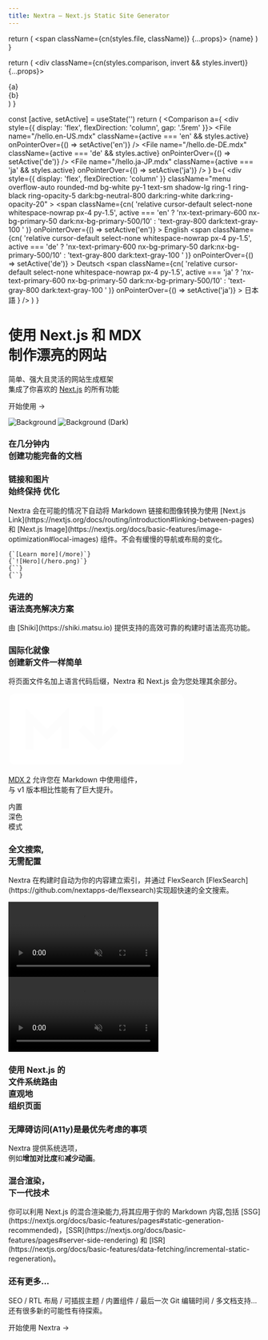 ```yaml
---
title: Nextra – Next.js Static Site Generator
---
```



  return (
    <span className={cn(styles.file, className)} {...props}>
      {name}
    </span>
  )
}

  return (
    <div className={cn(styles.comparison, invert && styles.invert)} {...props}>
      <div>{a}</div>
      <ArrowRightIcon width="1.2em" />
      <div>{b}</div>
    </div>
  )
}

  const [active, setActive] = useState('')
  return (
    <Comparison
      a={
        <div style={{ display: 'flex', flexDirection: 'column', gap: '.5rem' }}>
          <File
            name="/hello.en-US.mdx"
            className={active === 'en' && styles.active}
            onPointerOver={() => setActive('en')}
          />
          <File
            name="/hello.de-DE.mdx"
            className={active === 'de' && styles.active}
            onPointerOver={() => setActive('de')}
          />
          <File
            name="/hello.ja-JP.mdx"
            className={active === 'ja' && styles.active}
            onPointerOver={() => setActive('ja')}
          />
        </div>
      }
      b={
        <div
          style={{ display: 'flex', flexDirection: 'column' }}
          className="menu overflow-auto rounded-md bg-white py-1 text-sm shadow-lg ring-1 ring-black ring-opacity-5 dark:bg-neutral-800 dark:ring-white dark:ring-opacity-20"
        >
          <span
            className={cn(
              'relative cursor-default select-none whitespace-nowrap px-4 py-1.5',
              active === 'en'
                ? 'nx-text-primary-600 nx-bg-primary-50 dark:nx-bg-primary-500/10'
                : 'text-gray-800 dark:text-gray-100 '
            )}
            onPointerOver={() => setActive('en')}
          >
            English
          </span>
          <span
            className={cn(
              'relative cursor-default select-none whitespace-nowrap px-4 py-1.5',
              active === 'de'
                ? 'nx-text-primary-600 nx-bg-primary-50 dark:nx-bg-primary-500/10'
                : 'text-gray-800 dark:text-gray-100 '
            )}
            onPointerOver={() => setActive('de')}
          >
            Deutsch
          </span>
          <span
            className={cn(
              'relative cursor-default select-none whitespace-nowrap px-4 py-1.5',
              active === 'ja'
                ? 'nx-text-primary-600 nx-bg-primary-50 dark:nx-bg-primary-500/10'
                : 'text-gray-800 dark:text-gray-100 '
            )}
            onPointerOver={() => setActive('ja')}
          >
            日本語
          </span>
        </div>
      }
    />
  )
}

<div className="home-content">
  <div className="content-container">
    <h1 className="headline">使用 Next.js 和 MDX <br className='sm:block hidden'/>制作漂亮的网站</h1>
    <p className="subtitle">简单、强大且灵活的网站生成框架 <br className='sm:block hidden'/>集成了你喜欢的 <a className="nextjs-link" href="https://nextjs.org" target="_blank">Next.js</a> 的所有功能</p>
    <p className="subtitle">
      <Link className={styles.cta} href="docs">开始使用 <span>→</span></Link>
    </p>
  </div>
  <style jsx>{`
    .content-container {
      max-width: 90rem;
      padding-left: max(env(safe-area-inset-left),1.5rem);
      padding-right: max(env(safe-area-inset-right),1.5rem);
      margin: 0 auto;
    }
    .features-container {
      margin: 8rem 0 0;
      padding: 4rem 0;
      background-color: #f3f4f6;
      border-bottom: 1px solid #e5e7eb;
    }
    .features-container .content-container {
      margin-top: -8rem;
    }
    :global(.dark) .features-container {
      background-color: #000;
      border-bottom: 1px solid rgb(38,38,38);
    }
    .headline {
      display: inline-flex;
      font-size: 3.125rem;
      font-size: min(4.375rem, max(8vw, 2.5rem));
      font-weight: 700;
      font-feature-settings: initial;
      letter-spacing: -.12rem;
      margin-left: -0.2rem;
      margin-top: 3.4rem;
      line-height: 1.1;
      background-image: linear-gradient(146deg,#000,#757a7d);
      -webkit-background-clip: text;
      -webkit-text-fill-color: transparent;
      background-clip: text;
    }
    :global(.dark) .headline {
      background-image: linear-gradient(146deg,#fff,#757a7d);
    }
    .subtitle {
      font-size: 1.3rem;
      font-size: min(1.3rem, max(3.5vw, 1.2rem));
      font-feature-settings: initial;
      line-height: 1.6;
    }
    .nextjs-link {
      color: currentColor;
      text-decoration: none;
      font-weight: 600;
    }
    :global(#docs-card) {
      color: #fff;
      text-shadow: 0 0 1rem rgba(0,0,0,0.1);
    }
    :global(#docs-card img) {
      object-fit: cover;
      object-position: left;
      position: absolute;
      left: 0;
      right: 0;
      top: 0;
      bottom: 0;
      height: 100%;
      z-index: 0;
      user-select: none;
      pointer-events: none;
    }
    :global(#docs-card img:nth-child(2)) {
      display: none;
    }
    :global(.dark #docs-card img:nth-child(2)) {
      display: initial;
    }
    :global(.dark #docs-card img:nth-child(1)) {
      display: none;
    }
    :global(#highlighting-card) {
      min-height: 300px;
      background-image: linear-gradient(to top, transparent, #fff 50%), url(/assets/syntax-highlighting.svg);
      background-size: 634px;
      background-position: -6px calc(100% + 4px);
      background-repeat: no-repeat;
    }
    :global(.dark #highlighting-card) {
      background-image: linear-gradient(to top, transparent, #202020 50%), url(/assets/syntax-highlighting.svg);
    }
    :global(.feat-darkmode) {
      min-height: 300px;
    }
    :global(.feat-darkmode h3) {
      font-size: 48px;
    }
    :global(#search-card) {
      display: flex;
      flex-direction: column;
      justify-content: center;
    }
    :global(#search-card p) {
      max-width: 320px;
    }
    :global(#search-card video) {
      position: absolute;
      right: 0;
      top: 24px;
      height: 430px;
      pointer-events: none;
      max-width: 60%;
    }
    :global(#fs-card) {
      min-height: 240px;
    }
    :global(#fs-card h3) {
      text-align: left;
      width: min(300px, 41%);
      min-width: 155px;
    }
    :global(#a11y-card) {
      background-image: url(/assets/high-contrast.png);
      background-position: -160px 160px;
    }
    @media screen and (max-width: 1300px) {
      :global(#a11y-card) {
        background-image: linear-gradient(to bottom, white, transparent), url(/assets/high-contrast.png);
      }
    }
    @media screen and (max-width: 1200px) {
      :global(#highlighting-card) {
        aspect-ratio: auto;
      }
      :global(.feat-darkmode h3) {
        font-size: 4vw;
        font-size: min(48px, max(4vw, 30px));
      }
      :global(#search-card video) {
        aspect-ratio: 787/623;
        height: auto;
      }
      .headline {
        letter-spacing: -.08rem;
      }
    }
    @media screen and (max-width: 1024px) {
      :global(#docs-card) {
        aspect-ratio: 135/86;
      }
      :global(#search-card) {
        aspect-ratio: 8/3;
      }
      :global(#search-card h3) {
        text-align: left;
      }
      :global(#highlighting-card) {
        background-size: 136%;
      }
      :global(#a11y-card) {
        background-image: url(/assets/high-contrast.png);
        background-position: center 160px;
      }
    }
    @media screen and (max-width: 768px) {
      :global(#docs-card) {
        min-height: 348px;
        width: 100%;
        aspect-ratio: auto;
      }
      :global(#docs-card img) {
        object-position: -26px 0;
        width: 250%;
        max-width: initial;
      }
    }
    @media screen and (max-width: 640px) {
      :global(#search-card) {
        aspect-ratio: 2.5/2;
        justify-content: flex-start;
        align-items: stretch;
        min-height: 350px;
      }
      :global(#search-card h3) {
        text-align: center;
      }
      :global(#search-card p) {
        max-width: 100%;
      }
      :global(#search-card video) {
        position: relative;
        margin: .75em -1.75em 0;
        max-width: calc(100% + 3.5em);
      }
      :global(.dark #search-card video) {
        mix-blend-mode: lighten;
      }
    }
  `}</style>

  <div className="features-container">
    <div className="content-container">
      <Features>
        <Feature index={0} large centered id="docs-card" href="/docs/docs-theme/start">
          <Image src={docsCard} alt="Background" loading="eager" />
          <Image src={docsCardDark} alt="Background (Dark)" loading="eager" />
          <h3>在几分钟内<br className="show-on-mobile"/>创建功能完备的文档</h3>
        </Feature>
        <Feature index={1} centered className="card-with-border" href="/docs/guide/image">
          <div className="h-full flex flex-col justify-between">
            <h3>链接和图片 <br/>始终保持 <span className="font-light">优化</span></h3>
            <p className='text-left mb-8'>Nextra 会在可能的情况下自动将 Markdown 链接和图像转换为使用 [Next.js Link](https://nextjs.org/docs/routing/introduction#linking-between-pages) 和 [Next.js Image](https://nextjs.org/docs/basic-features/image-optimization#local-images) 组件。不会有缓慢的导航或布局的变化。</p>
            <div>
              <div className={styles.optimization}>
                <div style={{ fontSize: '.9rem' }} className="leading-8">
                  <code>{`[Learn more](/more)`}</code>
                  <br/>
                  <code>{`![Hero](/hero.png)`}</code>
                </div>
              </div>
              <ArrowRightIcon width="1.2em" className="text-neutral-400 rotate-90 my-6 mx-auto" />
              <div className={styles.optimization}>
                <div style={{ fontSize: '.9rem' }} className="leading-8">
                  <code>{`<Link .../>`}</code>
                  <br/>
                  <code>{`<Image .../>`}</code>
                </div>
              </div>
            </div>
          </div>
        </Feature>
        <Feature index={2} id="highlighting-card" href="/docs/guide/syntax-highlighting">
          <h3>先进的 <br/>语法高亮解决方案</h3>
          <p>由 [Shiki](https://shiki.matsu.io) 提供支持的高效可靠的构建时语法高亮功能。</p>
        </Feature>
        <Feature index={3} href="/docs/guide/i18n">
          <h3>国际化就像<br/>创建新文件一样简单</h3>
          <p className='mb-4'>将页面文件名加上语言代码后缀，Nextra 和 Next.js 会为您处理其余部分。</p>
          <I18n/>
        </Feature>
        <Feature index={4} centered style={{
          display: 'flex',
          flexDirection: 'column',
          alignItems: 'center',
          justifyContent: 'center',
          backgroundImage: 'url(/assets/gradient-bg.jpeg)',
          backgroundSize: 'cover',
          backgroundPosition: 'center',
          color: '#fff'
        }} href="/docs/guide/markdown">
          <svg width="70%" viewBox="0 0 69 29" fill="none" xmlns="http://www.w3.org/2000/svg" style={{
            filter: 'drop-shadow(0 2px 10px rgba(0, 0, 0, .1))'
          }}>
            <path fillRule="evenodd" clipRule="evenodd" d="M66.375 0.375H2.625C1.38236 0.375 0.375 1.38236 0.375 2.625V25.875C0.375 27.1176 1.38236 28.125 2.625 28.125H66.375C67.6176 28.125 68.625 27.1176 68.625 25.875V2.625C68.625 1.38236 67.6176 0.375 66.375 0.375ZM23.625 5.75368V9.375V21.875H20.625V12.9963L16.1857 17.4357L15.125 18.4963L14.0643 17.4357L9.75 13.1213V22H6.75V9.5V5.87868L9.31066 8.43934L15.125 14.2537L21.0643 8.31434L23.625 5.75368ZM29.5607 12.5643L33.75 16.7537V5.375H36.75V16.7537L40.9393 12.5643L43.0607 14.6857L36.3107 21.4357L35.25 22.4963L34.1893 21.4357L27.4393 14.6857L29.5607 12.5643ZM62.3105 19.5592L56.1228 13.3736L62.4357 7.06066L60.3143 4.93934L54.0011 11.2526L47.6855 4.93916L45.5645 7.06084L51.8798 13.3739L45.6893 19.5643L47.8107 21.6857L54.0014 15.4949L60.1895 21.6808L62.3105 19.5592Z" fill="#fff"/>
          </svg>
          <p style={{
            textShadow: '0 2px 4px rgb(0 0 0 / 20%)'
          }}><a href="https://mdxjs.com/blog/v2" target="_blank" style={{ color: 'currentColor' }}>MDX 2</a> 允许您在 Markdown 中使用组件，<br className="hide-medium"/> 与 v1 版本相比性能有了巨大提升。</p>
        </Feature>
        <Feature index={5} centered className="feat-darkmode" style={{
          display: 'flex',
          alignItems: 'center',
          justifyContent: 'center',
        }}>
          <motion.div
            animate={{
              backgroundPosition: ['0% 0%', '50% 40%', '50% 40%', '100% 100%'],
              backgroundImage: [`radial-gradient(farthest-corner, #e2e5ea, #e2e5ea)`, 'radial-gradient(farthest-corner, #06080a, #e2e5ea)', 'radial-gradient(farthest-corner, #06080a, #e2e5ea)', 'radial-gradient(farthest-corner, #e2e5ea, #e2e5ea)'],
            }}
            transition={{
              backgroundPosition: {
                times: [0, .5, .5, 1],
                type: 'spring',
                repeat: Infinity,
                duration: 10,
                delay: 1
              },
              backgroundImage: {
                times: [0, .2, .8, 1],
                repeat: Infinity,
                duration: 10,
                delay: 1
              },
            }}
            style={{
              position: 'absolute',
              top: 0,
              left: 0,
              width: '100%',
              height: '100%',
              backgroundImage: `radial-gradient(farthest-corner, #06080a, #e2e5ea)`,
              backgroundSize: '400% 400%',
              backgroundRepeat: 'no-repeat',
            }}
          />
          <motion.h3
            animate={{
              color: ['#dae5ff', '#fff', '#fff', '#dae5ff'],
            }}
            transition={{
              color: {
                times: [.25, .35, .7, .8],
                type: 'spring',
                repeat: Infinity,
                duration: 10,
                delay: 1
              },
            }}
            style={{
              position: 'relative',
              mixBlendMode: 'difference',
            }}
          >内置 <br/>深色 <br/>模式</motion.h3>
        </Feature>
        <Feature index={6} large id="search-card" href="/docs/docs-theme/theme-configuration#search">
          <div style={{ zIndex: 2}}>
            <h3>全文搜索, <br/>无需配置</h3>
            <p>Nextra 在构建时自动为你的内容建立索引，并通过 FlexSearch [FlexSearch](https://github.com/nextapps-de/flexsearch)实现超快速的全文搜索。</p>
          </div>
          <div className="absolute w-full h-full inset-0 hidden sm:block bg-[linear-gradient(to_right,white_250px,_transparent)] dark:bg-[linear-gradient(to_right,#202020_250px,_transparent)] z-[1]"/>
          <video autoPlay="autoplay" loop muted playsInline className="dark:hidden block">
            <source src="/assets/search.mp4" type="video/mp4"/>
          </video>
          <video autoPlay="autoplay" loop muted playsInline className="dark:block hidden -translate-x-4">
            <source src="/assets/search-dark.mp4" type="video/mp4"/>
          </video>
        </Feature>
        <Feature index={7} large id="fs-card" style={{
          color: 'white',
          backgroundImage: 'url(/assets/routing.png), url(/assets/gradient-bg.jpeg)',
          backgroundSize: '140%, 180%',
          backgroundPosition: '130px -8px, top',
          backgroundRepeat: 'no-repeat',
          textShadow: '0 1px 6px rgb(38 59 82 / 18%)',
          aspectRatio: '1.765',
        }} href="/docs/docs-theme/page-configuration">
          <h3>使用 Next.js 的<br/>文件系统路由<br/>直观地<br/>组织页面</h3>
        </Feature>
        <Feature index={8} id="a11y-card" className='card-with-border' style={{
          backgroundSize: 750,
          backgroundRepeat: 'no-repeat',
          minHeight: 288
        }}>
          <h3>无障碍访问(A11y)是最优先考虑的事项</h3>
          <p>Nextra 提供系统选项，<br className="show-on-mobile"/>例如<b>增加对比度</b>和<b>减少动画</b>。</p>
        </Feature>
        <Feature index={9} href="/docs/guide/ssg">
          <h3>混合渲染，<br/>下一代技术</h3>
          <p className='mr-6'>你可以利用 Next.js 的混合渲染能力,将其应用于你的 Markdown 内容,包括 [SSG](https://nextjs.org/docs/basic-features/pages#static-generation-recommended)，[SSR](https://nextjs.org/docs/basic-features/pages#server-side-rendering) 和 [ISR](https://nextjs.org/docs/basic-features/data-fetching/incremental-static-regeneration)。</p>
        </Feature>
        <Feature index={10} large>
          <h3>还有更多...</h3>
          <p>SEO / RTL 布局 / 可插拔主题 / 内置组件 / 最后一次 Git 编辑时间 / 多文档支持... <br/>还有很多新的可能性有待探索。</p>
          <p className="subtitle"><Link className="!no-underline" href="/docs">开始使用 Nextra →</Link></p>
        </Feature>
      </Features>
    </div>
  </div>
</div>

